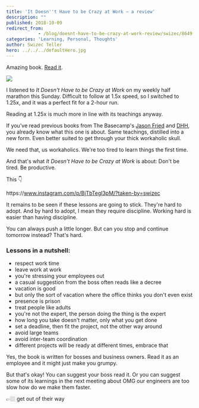 ```yaml
---
title: 'It Doesn''t Have to be Crazy at Work – a review'
description: ""
published: 2018-10-09
redirect_from: 
            - /blog/doesnt-have-to-be-crazy-at-work-review/swizec/8649
categories: 'Learning, Personal, Thoughts'
author: Swizec Teller
hero: ../../../defaultHero.jpg
---
```

<!-- wp:paragraph -->

Amazing book. [Read it](https://www.amazon.com/gp/product/0062874780?pf_rd_p=d1f45e03-8b73-4c9a-9beb-4819111bef9a&pf_rd_r=KFQYFMZE934FR9V1VT5T).

<!-- /wp:paragraph -->



<!-- wp:image {"id":8656,"align":"center","width":800,"height":1208,"linkDestination":"custom"} -->

[![](./img/blog-wp-content-uploads-2018-10-81nvF-p7odL.jpg)](https://www.amazon.com/gp/product/0062874780?pf_rd_p=d1f45e03-8b73-4c9a-9beb-4819111bef9a&pf_rd_r=KFQYFMZE934FR9V1VT5T)

<!-- /wp:image -->



I listened to _It Doesn't Have to be Crazy at Work_ on my weekly half marathon this Sunday. Difficult to follow at 1.5x speed, so I switched to 1.25x, and it was a perfect fit for a 2-hour run.

Reading at 1.25x is much more in line with its teachings anyway.

If you've read previous books from The Basecamp's [Jason Fried](twittertlink) and [DHH](twitter-link), you already know what this one is about. Same teachings, distilled into a new form. Even better suited to get through your thick workaholic skull.

We need that, us workaholics. We're too tired to learn things the first time.

And that's what _It Doesn't Have to be Crazy at Work_ is about: Don't be tired. Be productive.

This 👇

https&#x3A;//www.instagram.com/p/BjTbTegl3pM/?taken-by=swizec

It remains to be seen if these lessons are going to stick. They're hard to adopt. And by hard to adopt, I mean they require discipline. Working hard is easier than having discipline.

You can always push a little longer. But can you stop and continue tomorrow instead? That's hard.

### Lessons in a nutshell:

- respect work time
- leave work at work
- you're stressing your employees out
- a casual suggestion from the boss often reads like a decree
- vacation is good
- but only the sort of vacation where the office thinks you don't even exist
- presence is prison
- treat people like adults
- you're not the expert, the person doing the thing is the expert
- how long you take doesn't matter, only what you get done
- set a deadline, then fit the project, not the other way around
- avoid large teams
- avoid inter-team coordination
- different projects will be ready at different times, embrace that

Yes, the book is written for bosses and business owners. Read it as an employee and it might just make you grumpy.

But that's okay! You can suggest your boss read it. Or you can suggest some of its learnings in the next meeting about OMG our engineers are too slow how do we make them faster.

👉🏼 get out of their way